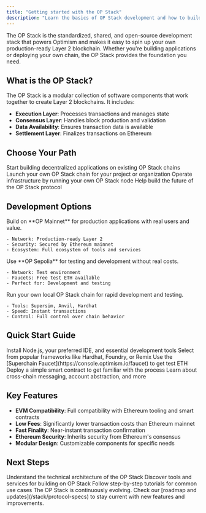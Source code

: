 ```yaml
---
title: "Getting started with the OP Stack"
description: "Learn the basics of OP Stack development and how to build on Optimism."
---
```


The OP Stack is the standardized, shared, and open-source development stack that powers Optimism and makes it easy to spin up your own production-ready Layer 2 blockchain. Whether you're building applications or deploying your own chain, the OP Stack provides the foundation you need.

## What is the OP Stack?

The OP Stack is a modular collection of software components that work together to create Layer 2 blockchains. It includes:

- **Execution Layer**: Processes transactions and manages state
- **Consensus Layer**: Handles block production and validation
- **Data Availability**: Ensures transaction data is available
- **Settlement Layer**: Finalizes transactions on Ethereum

## Choose Your Path

<CardGroup cols={2}>
  <Card title="Build Applications" icon="code" href="/app-developers/get-started">
    Start building decentralized applications on existing OP Stack chains
  </Card>
  <Card title="Deploy a Chain" icon="server" href="/operators/chain-operators">
    Launch your own OP Stack chain for your project or organization
  </Card>
  <Card title="Run a Node" icon="computer" href="/operators/node-operators">
    Operate infrastructure by running your own OP Stack node
  </Card>
  <Card title="Contribute to Protocol" icon="github" href="/stack/contribute">
    Help build the future of the OP Stack protocol
  </Card>
</CardGroup>

## Development Options

<Tabs>
  <Tab title="Mainnet">
    Build on **OP Mainnet** for production applications with real users and value.

    - Network: Production-ready Layer 2
    - Security: Secured by Ethereum mainnet
    - Ecosystem: Full ecosystem of tools and services
  </Tab>
  <Tab title="Testnet">
    Use **OP Sepolia** for testing and development without real costs.

    - Network: Test environment
    - Faucets: Free test ETH available
    - Perfect for: Development and testing
  </Tab>
  <Tab title="Local Development">
    Run your own local OP Stack chain for rapid development and testing.

    - Tools: Supersim, Anvil, Hardhat
    - Speed: Instant transactions
    - Control: Full control over chain behavior
  </Tab>
</Tabs>

## Quick Start Guide

<Steps>
  <Step title="Set Up Your Environment">
    Install Node.js, your preferred IDE, and essential development tools
  </Step>
  <Step title="Choose Your Framework">
    Select from popular frameworks like Hardhat, Foundry, or Remix
  </Step>
  <Step title="Get Test Funds">
    Use the [Superchain Faucet](https://console.optimism.io/faucet) to get test ETH
  </Step>
  <Step title="Deploy Your First Contract">
    Deploy a simple smart contract to get familiar with the process
  </Step>
  <Step title="Explore Advanced Features">
    Learn about cross-chain messaging, account abstraction, and more
  </Step>
</Steps>

## Key Features

- **EVM Compatibility**: Full compatibility with Ethereum tooling and smart contracts
- **Low Fees**: Significantly lower transaction costs than Ethereum mainnet
- **Fast Finality**: Near-instant transaction confirmation
- **Ethereum Security**: Inherits security from Ethereum's consensus
- **Modular Design**: Customizable components for specific needs

## Next Steps

<CardGroup cols={3}>
  <Card title="Architecture Overview" icon="stars" href="/stack/components">
    Understand the technical architecture of the OP Stack
  </Card>
  <Card title="Development Tools" icon="wrench" href="/app-developers/tools">
    Discover tools and services for building on OP Stack
  </Card>
  <Card title="Tutorials" icon="book" href="/app-developers/tutorials">
    Follow step-by-step tutorials for common use cases
  </Card>
</CardGroup>

<Info>
  The OP Stack is continuously evolving. Check our [roadmap and updates](/stack/protocol-specs) to stay current with new features and improvements.
</Info>
